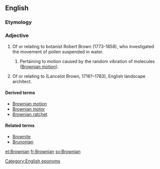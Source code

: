 ==English==

===Etymology===
{{suffix|Brown|ian}}

===Adjective===
{{en-adj}}

# Of or relating to botanist Robert Brown (1773-1858), who investigated the movement of pollen suspended in water.
## {{context|physics|lang=en}} Pertaining to motion caused by the random vibration of molecules ([[Brownian motion]]).
# Of or relating to {{w|Capability Brown}} (Lancelot Brown, 1716?–1783), English landscape architect.

====Derived terms====
* [[Brownian motion]]
* [[Brownian motor]]
* [[Brownian ratchet]]

====Related terms====
* [[Brownite]]
* [[Brunonian]]

[[Category:English eponyms]]

[[et:Brownian]]
[[fr:Brownian]]
[[sv:Brownian]]